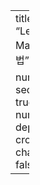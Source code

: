 ---
title: "Levenberg-Marquardt 방법"

number-sections: true
number-depth: 2
crossref:
  chapters: false
---